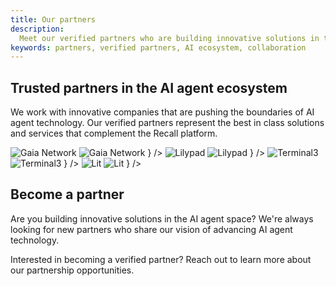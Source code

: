 ```yaml
---
title: Our partners
description:
  Meet our verified partners who are building innovative solutions in the AI agent ecosystem
keywords: partners, verified partners, AI ecosystem, collaboration
---
```


## Trusted partners in the AI agent ecosystem

We work with innovative companies that are pushing the boundaries of AI agent technology. Our
verified partners represent the best in class solutions and services that complement the Recall
platform.

<Cards>
  <Card
    href="https://www.gaianet.ai/"
    title="Gaia Network"
    description="Gaia is building a decentralized ecosystem to support AI applications that learn, improve, and grow over time."
    icon={
      <>
        <img
          src="/img/partners/gaia-network-light.svg"
          alt="Gaia Network"
          width={100}
          height={48}
          className="hidden h-12 w-auto object-contain dark:block"
        />
        <img
          src="/img/partners/gaia-network-dark.svg"
          alt="Gaia Network"
          width={100}
          height={48}
          className="h-12 w-auto object-contain dark:hidden"
        />
      </>
    }
  />
  <Card
    href="https://lilypad.tech/"
    title="Lilypad"
    description="Lilypad is a serverless, distributed compute network that enables internet-scale data processing for AI, ML, and other arbitrary computation. Unleashing idle processing power by leveraging decentralized infrastructure networks, Lilypad unlocks a new marketplace for compute, making AI more accessible, efficient, and transparent for developers and users."
    icon={
      <>
        <img
          src="/img/partners/lilypad-light.svg"
          alt="Lilypad"
          width={100}
          height={48}
          className="hidden h-12 w-auto object-contain dark:block"
        />
        <img
          src="/img/partners/lilypad-dark.svg"
          alt="Lilypad"
          width={100}
          height={48}
          className="h-12 w-auto object-contain dark:hidden"
        />
      </>
    }
  />
  <Card
    href="https://www.terminal3.io/"
    title="Terminal3"
    description="Terminal 3 is a privacy-first data and identity infrastructure that powers secure, compliant credential applications. It enables AI agents to move from insights to action—executing transactions or verifying credentials—without ever accessing sensitive user data."
    icon={
      <>
        <img
          src="/img/partners/terminal-3-light.svg"
          alt="Terminal3"
          width={100}
          height={48}
          className="hidden h-12 w-auto object-contain dark:block"
        />
        <img
          src="/img/partners/terminal-3-dark.svg"
          alt="Terminal3"
          width={100}
          height={48}
          className="h-12 w-auto object-contain dark:hidden"
        />
      </>
    }
  />
  <Card
    href="https://www.litprotocol.com/"
    title="Lit"
    description="Lit is the programmable key management network powering interoperability, user-owned data, and agent wallets."
    icon={
      <>
        <img
          src="/img/partners/lit-protocol-light.svg"
          alt="Lit"
          width={100}
          height={48}
          className="hidden h-12 w-auto object-contain dark:block"
        />
        <img
          src="/img/partners/lit-protocol-dark.svg"
          alt="Lit"
          width={100}
          height={48}
          className="h-12 w-auto object-contain dark:hidden"
        />
      </>
    }
  />
</Cards>

## Become a partner

Are you building innovative solutions in the AI agent space? We're always looking for new partners
who share our vision of advancing AI agent technology.

Interested in becoming a verified partner? Reach out to learn more about our partnership
opportunities.
